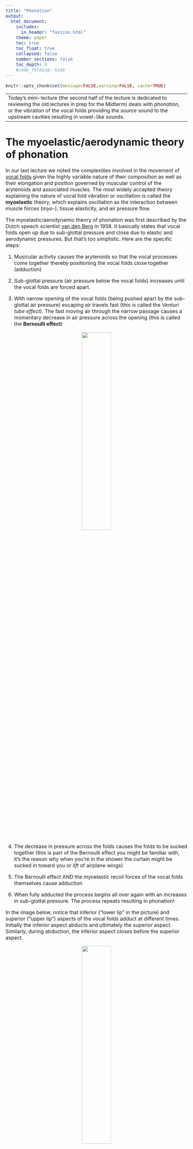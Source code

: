 ```yaml
---
title: "Phonation"
output:
  html_document:
    includes:
      in_header: "favicon.html"
    theme: paper
    toc: true
    toc_float: true
    collapsed: false
    number_sections: false
    toc_depth: 3
    #code_folding: hide
---
```

<style type="text/css">
  body{
  font-size: 12pt;
}
</style>

```r
knitr::opts_chunk$set(message=FALSE,warning=FALSE, cache=TRUE)
```

----
Today's mini-lecture (the second half of the lecture is dedicated to reviewing the old lectures in prep for the Midterm) deals with *phonation*, or the vibration of the vocal folds providing the *source* sound to the upstream cavities resulting in vowel-like sounds. 
----

#  The myoelastic/aerodynamic theory of phonation

In our last lecture we noted the complexities involved in the movement of [vocal folds](https://www.youtube.com/watch?v=yn12x2SJrNM) given the highly variable nature of their composition as well as their elongation and position governed by muscular control of the arytenoids and associated muscles. 
The most widely accepted theory explaining the nature of vocal fold vibration or oscillation is called the **myoelastic** theory, which explains oscillation as the interaction between muscle forces (*myo-*), tissue elasticity, and air pressure flow. 

The myoelastic/aerodynamic theory of phonation was first described by the Dutch speech scientist [van den Berg](https://en.wikipedia.org/wiki/Janwillem_van_den_Berg) in 1958. It basically states that vocal folds open up due to sub-glottal pressure and close due to elastic and aerodynamic pressures. But that's too simplistic. Here are the specific steps:

1. Musicular activity causes the arytenoids so that the vocal processes come together thereby positioning the vocal folds close together (adduction)

2. Sub-glottal pressure (air pressure below the vocal folds) increases until the vocal folds are forced apart.

3. With narrow opening of the vocal folds (being pushed apart by the sub-glottal air pressure) escaping air travels fast (this is called the *Venturi tube effect*). The fast moving air through the narrow passage causes a momentary decrease in air pressure across the opening (this is called the **Bernoulli effect**)

<p align="center">
  <img src="images/bernoulli.jpg" width="40%" height="40%">
</p>
\

4. The decrease in pressure across the folds causes the folds to be sucked together (this is part of the Bernoulli effect you might be familiar with, it's the reason why when you're in the shower the curtain might be sucked in toward you or *lift* of airplane wings)

5. The Bernoulli effect AND the myoelastic recoil forces of the vocal folds themselves cause adduction

6. When fully adducted the process begins all over again with an increases in sub-glottal pressure. The process repeats resulting in phonation!

In the image below, notice that inferior ("lower lip" in the picture) and superior ("upper lip") aspects of the vocal folds adduct at different times. Initially the inferior aspect abducts and ultimately the superior aspect. Similarly, during abduction, the inferior aspect closes before the superior aspect. 

<p align="center">
  <img src="images/myo.jpeg" width="40%" height="40%">
</p>
\

# One-mass model

The **One-mass model of phonation** extends the basics of the myoelastics theory of phonation but considering each vocal fold as a single mass that moves in a uniform manner. The real difference between the myoelastic model and the one-mass model is that the one-mass model says that the fast moving air above the vocal folds continues to move fast as it gets further from the glottis due to *intertia*. The fast moving air in the oral cavity leaves and area of low pressure just above the glottis. The high pressure air from the lungs forces the walls of the closure further apart because there is a mass of low pressure above it.

So basically, the elastic and Bernoulli forces drive the vocal folds together, and both subglottal high pressure and supra-glottal low pressure drive the vocal folds apart.

<p align="center">
  <img src="images/onemass.gif" width="30%" height="30%">
</p>
\

These models are good but probably pale in comparison to the actual dynamics of the vocal fold separation, especially with respect to the different aspects of the vocal folds moving at different times. People who *reall* study vocal fold dynamics often use 16-mass models to describe its movement!

## Phonation Threshold

Just how much sub-glottal pressure is required to pop open the adducted vocal folds? The minimum pressure required is called the **phonation threshold pressure** (PTP). The PTP varies proportionally with F~0~. With increasing F~0~ so is PTP. For example, for low F~0~s PTP can be around 3cm H~2~0 and up to around 6cm H~2~0 at higher F~0~s.  

# Spectrum

Phonation is the oscillation of the vocal folds back and forth, in a roughly periodic fashion. Like all of our discussion of complex periodic waves (like the complex wave resulting from plucking a string or blowing into a flute), there is a fundamental oscillation, and an infinite number of harmonics at frequencies systematically related to the fundamental. The resulting **spectrum**, in idealized form, would look like the line spectra seen in earlier lectures. 

The spectrum of harmonics produced by the oscillating vocal folds is called the **glottal spectrum**, which is unique for how the amplitude characteristics diminish with increasing frequency. This diminishing of amplitude is called the **spectral slope**. 

<p align="center">
  <img src="images/sourcespec.png" width="30%" height="30%">
</p>
\

The glottal spectrum has to be inferred from the sound coming out of a mouth, that is, we never get to hear exactly the sound of the vocal folds oscillating. When we synthesize the source spectrum, it often sounds like [blowing rasberries](sounds/sourcespec.wav), that is, it lacks the "shape" of a vowel sound, which is the filtered glottal spectrum through the oral and nasal cavities. The harmonic content of the glottal spectrum theoretically decreases by **12dB per octave**. What's an *octave*? The name reveals that it has to do with '8', or the eight musical notes that occupy the interval between a particular frequency and twice that frequency. So an octave higher than 220Hz will be 440Hz, and likewise, an octave below would be 110Hz. So, for the glottal spectrum, the harmonic that is twice the fundamental will have an amplitude 12dB less than the fundamental. 

If the first harmonic (F0) is 200Hz with an amplitude of 36dB, the harmonic at 400Hz (H2) will have an amplitude of 24dB. The harmonic with 800Hz (H4) will have an amplitude of 12dB, the harmonic at 1600Hz (H8) will have an amplitude of 0dB.

## Harmonic spacing

When the vocal folds elongate, via tilting the thyroid cartilage, so too does the **harmonic spacing** of the spectrum. Remember that the harmonics of a complex periodic wave are whole number multiples of the fundamental. So a 100Hz fundamental will have tighter spaced harmonics (100Hz), than a 200Hz fundamental. The spacing of the harmonics contribute to the timbre of the sound. This explains why kids sound different from adults, and not just higher pitched. 
 
# Periodicity in the human voice

The vocal folds do not vibrate in a completely periodic manner (like our pure tones generated in Praat), rather there are always small fluctuations in their movement resulting in shifting frequency and amplitudes. Even if you tried very hard, it would be impossible to maintain a steady F0 when sustaining a sung note. Try it out. Record yourself singing "aaaahhh" in Praat and examine the F0. Here's [mine](sounds/aaah.wav). Below are the waveforms from the 1st half of the sustained vowel:

<p align="center">
  <img src="images/aaah_1st.png">
</p>
\

And the 2nd half of the vowel:

<p align="center">
  <img src="images/aaah_2nd.png">
</p>
\

Can you calculate the difference in F0?